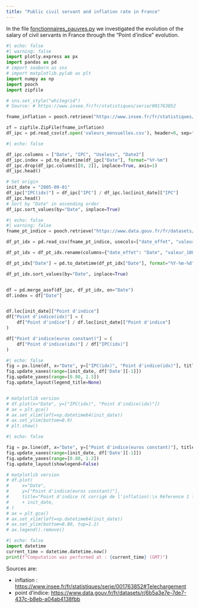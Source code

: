 ```yaml
---
title: "Public civil servant and inflation rate in France"
---
```


In the file [fonctionnaires_pauvres.py](fonctionnaires_pauvres.py) we investigated the evolution of the salary of civil servants in France through the "Point d'indice" evolution.


```python
#| echo: false
#| warning: false
import plotly.express as px
import pandas as pd
# import seaborn as sns
# import matplotlib.pylab as plt
import numpy as np
import pooch
import zipfile

# sns.set_style("whitegrid")
# Source: # https://www.insee.fr/fr/statistiques/serie/001763852

fname_inflation = pooch.retrieve("https://www.insee.fr/fr/statistiques/serie/telecharger/csv/001763852?ordre=antechronologique&transposition=donneescolonne&periodeDebut=1&anneeDebut=1990&periodeFin=6&anneeFin=2023&revision=sansrevisions", known_hash=None)

zf = zipfile.ZipFile(fname_inflation) 
df_ipc = pd.read_csv(zf.open('valeurs_mensuelles.csv'), header=0, sep=";",skiprows=4)
```

```python
#| echo: false

df_ipc.columns = ["Date", "IPC", "Useless", "Date2"]
df_ipc.index = pd.to_datetime(df_ipc["Date"], format="%Y-%m")
df_ipc.drop(df_ipc.columns[[0, 2]], inplace=True, axis=1)
df_ipc.head()

# Set origin
init_date = "2005-09-01"
df_ipc["IPC(idx)"] = df_ipc["IPC"] / df_ipc.loc[init_date]["IPC"]
df_ipc.head()
# Sort by "Date" in ascending order
df_ipc.sort_values(by="Date", inplace=True)
```

```python
#| echo: false
#| warning: false
fname_pt_indice = pooch.retrieve("https://www.data.gouv.fr/fr/datasets/r/6b5a3e7e-7de7-437c-b8eb-a04ab4138fbb", known_hash=None)

df_pt_idx = pd.read_csv(fname_pt_indice, usecols=["date_effet", "valeur_100_points_euros"])

df_pt_idx = df_pt_idx.rename(columns={"date_effet": "Date", "valeur_100_points_euros": "Point d'indice"})

df_pt_idx["Date"] = pd.to_datetime(df_pt_idx["Date"], format="%Y-%m-%d")

df_pt_idx.sort_values(by="Date", inplace=True)


df = pd.merge_asof(df_ipc, df_pt_idx, on="Date")
df.index = df["Date"]


df.loc[init_date]["Point d'indice"]
df["Point d'indice(idx)"] = (
    df["Point d'indice"] / df.loc[init_date]["Point d'indice"]
)

df["Point d'indice(euros constant)"] = (
    df["Point d'indice(idx)"] / df["IPC(idx)"]
)
```


```python
#| echo: false
fig = px.line(df, x="Date", y=["IPC(idx)", "Point d'indice(idx)"], title="Joint evolution of inflation and point d'indice", color_discrete_sequence=px.colors.qualitative.D3)
fig.update_xaxes(range=[init_date, df['Date'][-1]])
fig.update_yaxes(range=[0.80, 1.5])
fig.update_layout(legend_title=None)


# matplotlib version
# df.plot(x="Date", y=["IPC(idx)", "Point d'indice(idx)"])
# ax = plt.gca()
# ax.set_xlim(left=np.datetime64(init_date))
# ax.set_ylim(bottom=0.9)
# plt.show()
```


```python
#| echo: false

fig = px.line(df, x="Date", y=["Point d'indice(euros constant)"], title="Point d'indice (€ corrigé de l'inflation): <br> Réference 1 le " + init_date,color_discrete_sequence=px.colors.qualitative.D3)
fig.update_xaxes(range=[init_date, df['Date'][-1]])
fig.update_yaxes(range=[0.80, 1.2])
fig.update_layout(showlegend=False)

# matplotlib version
# df.plot(
#     x="Date",
#     y=["Point d'indice(euros constant)"],
#     title="Point d'indice (€ corrigé de l'inflation):\n Réference 1 le "
#     + init_date,
# )
# ax = plt.gca()
# ax.set_xlim(left=np.datetime64(init_date))
# ax.set_ylim(bottom=0.80, top=1.2)
# ax.legend().remove()

```


```python
#| echo: false
import datetime
current_time = datetime.datetime.now()
print(f"Computation was performed at : {current_time} (GMT)")
```

Sources are:

- inflation : [https://www.insee.fr/fr/statistiques/serie/001763852#Telechargement](https://www.insee.fr/fr/statistiques/serie/001763852#Telechargement)
- point d'indice: [https://www.data.gouv.fr/fr/datasets/r/6b5a3e7e-7de7-437c-b8eb-a04ab4138fbb](https://www.data.gouv.fr/fr/datasets/r/6b5a3e7e-7de7-437c-b8eb-a04ab4138fbb)
